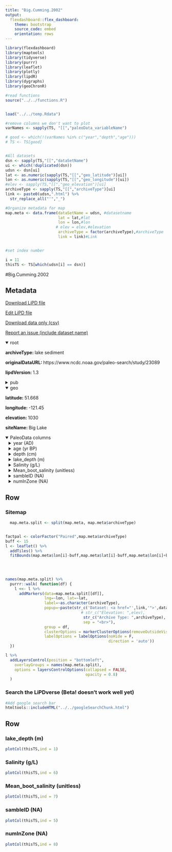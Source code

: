 ```yaml
---
title: "Big.Cumming.2002"
output: 
  flexdashboard::flex_dashboard:
    theme: bootstrap
    source_code: embed
    orientation: rows
---
```


```r
library(flexdashboard)
library(maptools)
library(tidyverse)
library(purrr)
library(leaflet)
library(plotly)
library(lipdR)
library(dygraphs)
library(geoChronR)

#read functions
source("../../functions.R")


load("../../temp.Rdata")

#remove columns we don't want to plot
varNames <- sapply(TS, "[[","paleoData_variableName")

# good <- which(!(varNames %in% c("year","depth","age")))
# TS <- TS[good]


#All datasets
dsn <- sapply(TS,"[[","dataSetName")
ui <- which(!duplicated(dsn))
udsn <- dsn[ui]
lat <- as.numeric(sapply(TS,"[[","geo_latitude")[ui])
lon <- as.numeric(sapply(TS,"[[","geo_longitude")[ui])
#elev <- sapply(TS,"[[","geo_elevation")[ui]
archiveType <- sapply(TS,"[[","archiveType")[ui]
link <- paste0(udsn,".html") %>% 
  str_replace_all("'","_")

#Organize metadata for map
map.meta <- data.frame(dataSetName = udsn, #datasetname
                       lat = lat,#lat
                       lon = lon,#lon
                      # elev = elev,#elevation
                       archiveType = factor(archiveType),#archiveType
                       link = link)#Link


#set index number

i = 11
thisTS <- TS[which(udsn[i] == dsn)]
```
#Big.Cumming.2002

Metadata {.sidebar}
-------------------------------------
[Download LiPD file](Big.Cumming.2002.lpd)
            

[Edit LiPD file](http://lipd.net/playground?source=http://lipdverse.org/wNAm0_1_0/Big.Cumming.2002.lpd)
            

[Download data only (csv)](Big.Cumming.2002.csv)
            

[Report an issue (include dataset name)](https://github.com/nickmckay/LiPDverse/issues)

<details open style="margin-left: 0px">
<summary>root</summary>
<p style="margin-left: 0px"><strong>archiveType: </strong>lake sediment
<p style="margin-left: 0px"><strong>originalDataURL: </strong>https://www.ncdc.noaa.gov/paleo-search/study/23089
<p style="margin-left: 0px"><strong>lipdVersion: </strong>1.3
</details>
<details>
<summary>pub</summary>
<details style="margin-left: 10px">
<summary>pub1</summary>
<p style="margin-left: 10px"><strong>citeKey: </strong>cumming2002persistentmillennialscale
<p style="margin-left: 10px"><strong>journal: </strong>Proceedings of the National Academy of Sciences
<p style="margin-left: 10px"><strong>volume: </strong>99
<p style="margin-left: 10px"><strong>pages: </strong>16117-16121
<p style="margin-left: 10px"><strong>pubYear: </strong>2002
<p style="margin-left: 10px"><strong>title: </strong>Persistent millennial-scale shifts in moisture regimes in western Canada during the past six millennia
</details>
</details>
<details open style="margin-left: 0px">
<summary>geo</summary>
<p style="margin-left: 0px"><strong>latitude: </strong>51.668
<p style="margin-left: 0px"><strong>longitude: </strong>-121.45
<p style="margin-left: 0px"><strong>elevation: </strong>1030
<p style="margin-left: 0px"><strong>siteName: </strong>Big Lake
</details>
<details open>
<summary>PaleoData columns</summary>
<details style="margin-left: 10px">
<summary>year (AD)</summary>
<p style="margin-left: 10px"><strong>TSid: </strong>WEBb1c847f0
<p style="margin-left: 10px"><strong>variableName: </strong>year
<p style="margin-left: 10px"><strong>units: </strong>AD
<p style="margin-left: 10px"><strong>description: </strong>Year AD
</details>
<details style="margin-left: 10px">
<summary>age (yr BP)</summary>
<p style="margin-left: 10px"><strong>TSid: </strong>WEB58494e6d
<p style="margin-left: 10px"><strong>variableName: </strong>age
<p style="margin-left: 10px"><strong>units: </strong>yr BP
<p style="margin-left: 10px"><strong>description: </strong>Years before present (1950) yr BP
</details>
<details style="margin-left: 10px">
<summary>depth (cm)</summary>
<p style="margin-left: 10px"><strong>TSid: </strong>WEB7a14145c
<p style="margin-left: 10px"><strong>variableName: </strong>depth
<p style="margin-left: 10px"><strong>units: </strong>cm
<p style="margin-left: 10px"><strong>description: </strong>core depth
</details>
<details style="margin-left: 10px">
<summary>lake_depth (m)</summary>
<p style="margin-left: 10px"><strong>TSid: </strong>NAm2kHydro030
<p style="margin-left: 10px"><strong>variableName: </strong>lake_depth
<p style="margin-left: 10px"><strong>units: </strong>m
<p style="margin-left: 10px"><strong>description: </strong>reconstructed lake depth
<p style="margin-left: 10px"><strong>useInGlobalTemperatureAnalysis: </strong>TRUE
<details>
<summary>interpretation</summary>
<details style="margin-left: 20px">
<summary>1</summary>
<p style="margin-left: 20px"><strong>basis: </strong>transfer functions using diatom assemblages
<p style="margin-left: 20px"><strong>direction: </strong>positive
<p style="margin-left: 20px"><strong>interpDirection: </strong>positive
<p style="margin-left: 20px"><strong>scope: </strong>climate
<p style="margin-left: 20px"><strong>seasonality: </strong>annual
<p style="margin-left: 20px"><strong>variable: </strong>M
<p style="margin-left: 20px"><strong>variableDetail: </strong>effective
</details>
</details>
</details>
<details style="margin-left: 10px">
<summary>Salinity (g/L)</summary>
<p style="margin-left: 10px"><strong>TSid: </strong>WEB4d713fb1
<p style="margin-left: 10px"><strong>variableName: </strong>Salinity
<p style="margin-left: 10px"><strong>units: </strong>g/L
<p style="margin-left: 10px"><strong>description: </strong>Deviation from mean
<p style="margin-left: 10px"><strong>useInGlobalTemperatureAnalysis: </strong>TRUE
<details>
<summary>interpretation</summary>
<details style="margin-left: 20px">
<summary>1</summary>
<p style="margin-left: 20px"><strong>direction: </strong>negative
<p style="margin-left: 20px"><strong>scope: </strong>climate
<p style="margin-left: 20px"><strong>seasonality: </strong>annual
<p style="margin-left: 20px"><strong>variable: </strong>M
<p style="margin-left: 20px"><strong>variableDetail: </strong>P-E
</details>
</details>
</details>
<details style="margin-left: 10px">
<summary>Mean_boot_salinity (unitless)</summary>
<p style="margin-left: 10px"><strong>TSid: </strong>WEB6287c949
<p style="margin-left: 10px"><strong>variableName: </strong>Mean_boot_salinity
<p style="margin-left: 10px"><strong>units: </strong>unitless
<p style="margin-left: 10px"><strong>useInGlobalTemperatureAnalysis: </strong>FALSE
<details>
<summary>interpretation</summary>
<details style="margin-left: 20px">
<summary>1</summary>
<p style="margin-left: 20px"><strong>direction: </strong>negative
<p style="margin-left: 20px"><strong>scope: </strong>climate
<p style="margin-left: 20px"><strong>seasonality: </strong>annual
<p style="margin-left: 20px"><strong>variable: </strong>M
<p style="margin-left: 20px"><strong>variableDetail: </strong>P-E
</details>
</details>
</details>
<details style="margin-left: 10px">
<summary>sambleID (NA)</summary>
<p style="margin-left: 10px"><strong>TSid: </strong>WEB095427ca
<p style="margin-left: 10px"><strong>variableName: </strong>sambleID
<p style="margin-left: 10px"><strong>units: </strong>NA
</details>
<details style="margin-left: 10px">
<summary>numInZone (NA)</summary>
<p style="margin-left: 10px"><strong>TSid: </strong>WEB95135e68
<p style="margin-left: 10px"><strong>variableName: </strong>numInZone
<p style="margin-left: 10px"><strong>units: </strong>NA
</details>

Row {.tabset .tabset-fade}
-----------------------------------------------------------------------

### Sitemap

```r
  map.meta.split <- split(map.meta, map.meta$archiveType)


factpal <- colorFactor("Paired",map.meta$archiveType)
buff <- 15
l <- leaflet() %>% 
  addTiles() %>% 
  fitBounds(map.meta$lon[i]-buff,map.meta$lat[i]-buff,map.meta$lon[i]+buff,map.meta$lat[i]+buff)
  

  
  
names(map.meta.split) %>%
  purrr::walk( function(df) {
    l <<- l %>%
      addMarkers(data=map.meta.split[[df]],
                 lng=~lon, lat=~lat,
                 label=~as.character(archiveType),
                 popup=~paste(str_c('Dataset: <a href="',link,'">',dataSetName,'</a>'),
                                 # str_c("Elevation: ",elev),
                                  str_c("Archive Type: ",archiveType),
                                  sep = "<br>"),
                 group = df,
                 clusterOptions = markerClusterOptions(removeOutsideVisibleBounds = F),
                 labelOptions = labelOptions(noHide = F,
                                             direction = 'auto'))
  })

l %>%
  addLayersControl(position = "bottomleft",
    overlayGroups = names(map.meta.split),
    options = layersControlOptions(collapsed = FALSE,
                                   opacity = 0.8)
  )
```

### Search the LiPDverse (Beta! doesn't work well yet)
```r
#Add google search bar
htmltools::includeHTML("../../googleSearchChunk.html")
```


Row {.tabset .tabset-fade}
-----------------------------------------------------------------------

### lake_depth (m)
```r
plotCol(thisTS,ind = 1)
```

### Salinity (g/L)
```r
plotCol(thisTS,ind = 6)
```

### Mean_boot_salinity (unitless)
```r
plotCol(thisTS,ind = 7)
```

### sambleID (NA)
```r
plotCol(thisTS,ind = 5)
```

### numInZone (NA)
```r
plotCol(thisTS,ind = 8)
```
